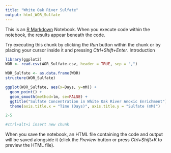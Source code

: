 ```yaml
---
title: "White Oak River Sulfate"
output: html_WOR_Sulfate
---
```


This is an [R Markdown](http://rmarkdown.rstudio.com) Notebook. When you execute code within the notebook, the results appear beneath the code. 

Try executing this chunk by clicking the *Run* button within the chunk or by placing your cursor inside it and pressing *Ctrl+Shift+Enter*. 
Introduction



```r
library(ggplot2)
WOR <- read.csv(WOR_Sulfate.csv, header = TRUE, sep = ",")

WOR_Sulfate <- as.data.frame(WOR)
structure(WOR_Sulfate)

ggplot(WOR_Sulfate, aes(x=Days, y=mM)) +
  geom_point() +
  geom_smooth(method=lm, se=FALSE) +
  ggtitle("Sulfate Concentration in White Oak River Anoxic Enrichment") + 
  theme(axis.title.x = "Time (Days)", axis.title.y = "Sulfate (mM)")

```
```r
2-5
```

```r
#ctrl+alt+i insert new chunk
```


When you save the notebook, an HTML file containing the code and output will be saved alongside it (click the *Preview* button or press *Ctrl+Shift+K* to preview the HTML file).
